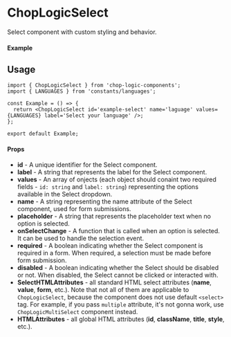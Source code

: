 
<Meta of={Select} title='Select' />

# ChopLogicSelect

Select component with custom styling and behavior.

#### Example

<Canvas of={Select.Default} />

## Usage

```tsx
import { ChopLogicSelect } from 'chop-logic-components';
import { LANGUAGES } from 'constants/languages';

const Example = () => {
  return <ChopLogicSelect id='example-select' name='laguage' values={LANGUAGES} label='Select your language' />;
};

export default Example;
```

#### Props

- **id** - A unique identifier for the Select component.
- **label** - A string that represents the label for the Select component.
- **values** - An array of onjects (each object should conaint two required fields - `id: string` and `label: string`) representing the options available in the Select dropdown.
- **name** - A string representing the name attribute of the Select component, used for form submissions.
- **placeholder** - A string that represents the placeholder text when no option is selected.
- **onSelectChange** - A function that is called when an option is selected. It can be used to handle the selection event.
- **required** - A boolean indicating whether the Select component is required in a form. When required, a selection must be made before form submission.
- **disabled** - A boolean indicating whether the Select should be disabled or not. When disabled, the Select cannot be clicked or interacted with.
- **SelectHTMLAttributes** - all standard HTML select attributes (**name**, **value**, **form**, etc.). Note that not all of them are applicable to `ChopLogicSelect`, because the component does not use default `<select>` tag. For example, if you pass `multiple` attribute, it's not gonna work, use `ChopLogicMultiSelect` component instead.
- **HTMLAttributes** - all global HTML attributes (**id**, **className**, **title**, **style**, etc.).

